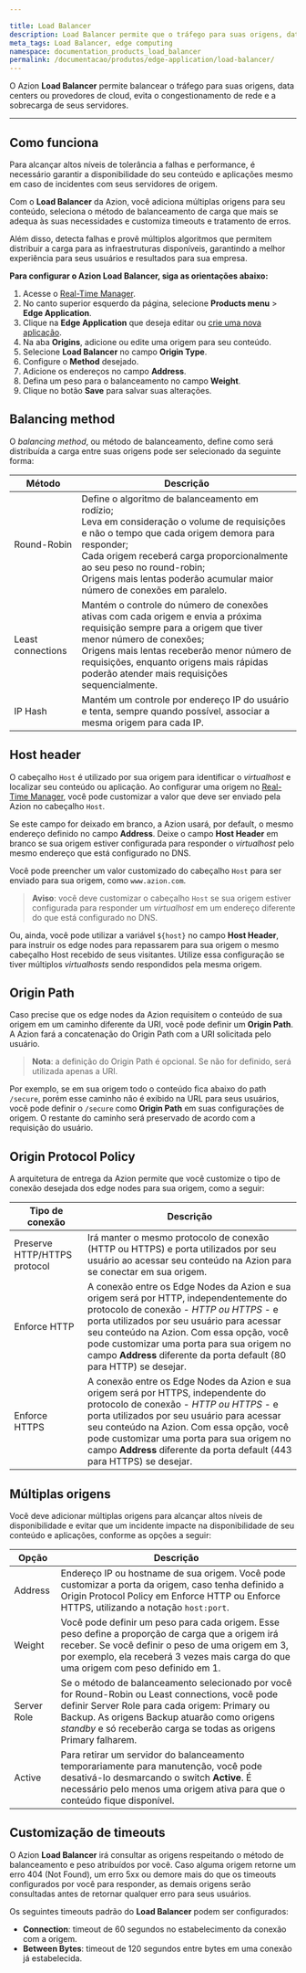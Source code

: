 ```yaml
---

title: Load Balancer
description: Load Balancer permite que o tráfego para suas origens, data centers ou provedores de cloud seja balanceado, evitando o congestionamento de rede e a sobrecarga de seus servidores.
meta_tags: Load Balancer, edge computing
namespace: documentation_products_load_balancer
permalink: /documentacao/produtos/edge-application/load-balancer/
---
```


O Azion **Load Balancer** permite balancear o tráfego para suas origens, data centers ou provedores de cloud, evita o congestionamento de rede e a sobrecarga de seus servidores.

---

## Como funciona

Para alcançar altos níveis de tolerância a falhas e performance, é necessário garantir a disponibilidade do seu conteúdo e aplicações mesmo em caso de incidentes com seus servidores de origem.

Com o **Load Balancer** da Azion, você adiciona múltiplas origens para seu conteúdo, seleciona o método de balanceamento de carga que mais se adequa às suas necessidades e customiza timeouts e tratamento de erros.

Além disso, detecta falhas e provê múltiplos algoritmos que permitem distribuir a carga para as infraestruturas disponíveis, garantindo a melhor experiência para seus usuários e resultados para sua empresa.

**Para configurar o Azion Load Balancer, siga as orientações abaixo:**

1. Acesse o [Real-Time Manager](https://manager.azion.com/).
2. No canto superior esquerdo da página, selecione **Products menu** > **Edge Application**.
3. Clique na **Edge Application** que deseja editar ou [crie uma nova aplicação](/pt-br/documentacao/produtos/ponto-de-partida/).
4. Na aba **Origins**, adicione ou edite uma origem para seu conteúdo.
5. Selecione **Load Balancer** no campo **Origin Type**.
6. Configure o **Method** desejado.
7. Adicione os endereços no campo **Address**.
8. Defina um peso para o balanceamento no campo **Weight**.
9. Clique no botão **Save** para salvar suas alterações.

## Balancing method

O *balancing method*, ou método de balanceamento, define como será distribuída a carga entre suas origens pode ser selecionado da seguinte forma:

| Método            | Descrição                                                    |
| ----------------- | ------------------------------------------------------------ |
| Round-Robin | Define o algoritmo de balanceamento em rodízio; <br />Leva em consideração o volume de requisições e não o tempo que cada origem demora para responder; <br />Cada origem receberá carga proporcionalmente ao seu peso no round-robin; <br />Origens mais lentas poderão acumular maior número de conexões em paralelo. |
| Least connections | Mantém o controle do número de conexões ativas com cada origem e envia a próxima requisição sempre para a origem que tiver menor número de conexões; <br />Origens mais lentas receberão menor número de requisições, enquanto origens mais rápidas poderão atender mais requisições sequencialmente. |
| IP Hash           | Mantém um controle por endereço IP do usuário e tenta, sempre quando possível, associar a mesma origem para cada IP. |

## Host header

O cabeçalho `Host`  é utilizado por sua origem para identificar o *virtualhost* e localizar seu conteúdo ou aplicação. Ao configurar uma origem no [Real-Time Manager](https://manager.azion.com/), você pode customizar a valor que deve ser enviado pela Azion no cabeçalho `Host`.

Se este campo for deixado em branco, a Azion usará, por default, o mesmo endereço definido no campo **Address**. Deixe o campo **Host Header** em branco se sua origem estiver configurada para responder o *virtualhost* pelo mesmo endereço que está configurado no DNS.

Você pode preencher um valor customizado do cabeçalho `Host` para ser enviado para sua origem, como `www.azion.com`.

> **Aviso**: você deve customizar o cabeçalho `Host` se sua origem estiver configurada para responder um *virtualhost* em um endereço diferente do que está configurado no DNS.

Ou, ainda, você pode utilizar a variável `${host}` no campo **Host Header**, para instruir os edge nodes para repassarem para sua origem o mesmo cabeçalho Host recebido de seus visitantes. Utilize essa configuração se tiver múltiplos *virtualhosts* sendo respondidos pela mesma origem.

## Origin Path

Caso precise que os edge nodes da Azion requisitem o conteúdo de sua origem em um caminho diferente da URI, você pode definir um **Origin Path**. A Azion fará a concatenação do Origin Path com a URI solicitada pelo usuário.

> **Nota**: a definição do Origin Path é opcional. Se não for definido, será utilizada apenas a URI.

Por exemplo, se em sua origem todo o conteúdo fica abaixo do path `/secure`, porém esse caminho não é exibido na URL para seus usuários, você pode definir o `/secure` como **Origin Path** em suas configurações de origem. O restante do caminho será preservado de acordo com a requisição do usuário.

## Origin Protocol Policy

A arquitetura de entrega da Azion permite que você customize o tipo de conexão desejada dos edge nodes para sua origem, como a seguir:

| Tipo de conexão              | Descrição                                                    |
| ---------------------------- | ------------------------------------------------------------ |
| Preserve HTTP/HTTPS protocol | Irá manter o mesmo protocolo de conexão (HTTP ou HTTPS) e porta utilizados por seu usuário ao acessar seu conteúdo na Azion para se conectar em sua origem. |
| Enforce HTTP                 | A conexão entre os Edge Nodes da Azion e sua origem será por HTTP, independentemente do protocolo de conexão - *HTTP ou HTTPS* - e porta utilizados por seu usuário para acessar seu conteúdo na Azion. Com essa opção, você pode customizar uma porta para sua origem no campo **Address** diferente da porta default (80 para HTTP) se desejar. |
| Enforce HTTPS                | A conexão entre os Edge Nodes da Azion e sua origem será por HTTPS, independente do protocolo de conexão - *HTTP ou HTTPS* - e porta utilizados por seu usuário para acessar seu conteúdo na Azion. Com essa opção, você pode customizar uma porta para sua origem no campo **Address** diferente da porta default (443 para HTTPS) se desejar. |

## Múltiplas origens

Você deve adicionar múltiplas origens para alcançar altos níveis de disponibilidade e evitar que um incidente impacte na disponibilidade de seu conteúdo e aplicações, conforme as opções a seguir:

| Opção       | Descrição                                                    |
| ----------- | ------------------------------------------------------------ |
| Address     | Endereço IP ou hostname de sua origem. Você pode customizar a porta da origem, caso tenha definido a Origin Protocol Policy em Enforce HTTP ou Enforce HTTPS, utilizando a notação `host:port`. |
| Weight      | Você pode definir um peso para cada origem. Esse peso define a proporção de carga que a origem irá receber. Se você definir o peso de uma origem em 3, por exemplo, ela receberá 3 vezes mais carga do que uma origem com peso definido em 1. |
| Server Role | Se o método de balanceamento selecionado por você for Round-Robin ou Least connections, você pode definir Server Role para cada origem: Primary ou Backup. As origens Backup atuarão como origens *standby* e só receberão carga se todas as origens Primary falharem. |
| Active      | Para retirar um servidor do balanceamento temporariamente para manutenção, você pode desativá-lo desmarcando o switch **Active**. É necessário pelo menos uma origem ativa para que o conteúdo fique disponível. |

## Customização de timeouts

O Azion **Load Balancer** irá consultar as origens respeitando o método de balanceamento e peso atribuídos por você. Caso alguma origem retorne um erro 404 (Not Found), um erro 5xx ou demore mais do que os timeouts configurados por você para responder, as demais origens serão consultadas antes de retornar qualquer erro para seus usuários.

Os seguintes timeouts padrão do **Load Balancer** podem ser configurados:

- **Connection**: timeout de 60 segundos no estabelecimento da conexão com a origem.
- **Between Bytes**: timeout de 120 segundos entre bytes em uma conexão já estabelecida.

